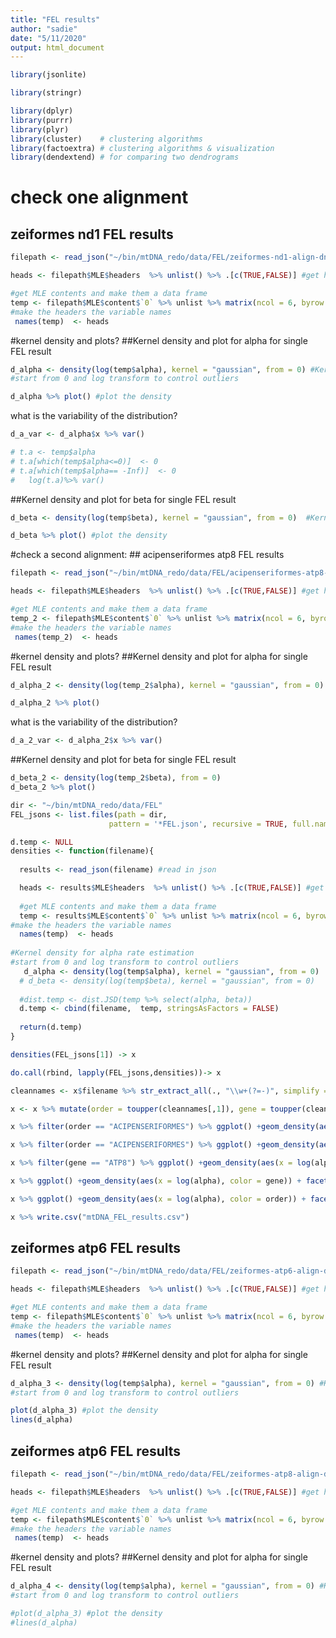 ```yaml
---
title: "FEL results"
author: "sadie"
date: "5/11/2020"
output: html_document
---
```

```r
library(jsonlite)

library(stringr)

library(dplyr)
library(purrr)
library(plyr)
library(cluster)    # clustering algorithms
library(factoextra) # clustering algorithms & visualization
library(dendextend) # for comparing two dendrograms
```

# check one alignment
## zeiformes nd1 FEL results
```r
filepath <- read_json("~/bin/mtDNA_redo/data/FEL/zeiformes-nd1-align-dna.fas.FEL.json") #read in json

heads <- filepath$MLE$headers  %>% unlist() %>% .[c(TRUE,FALSE)] #get headers and ignore header descriptions
```

```r
#get MLE contents and make them a data frame
temp <- filepath$MLE$content$`0` %>% unlist %>% matrix(ncol = 6, byrow = TRUE) %>% as.data.frame() 
#make the headers the variable names
 names(temp)  <- heads
```

#kernel density and plots?
##Kernel density and plot for alpha for single FEL result
```r
d_alpha <- density(log(temp$alpha), kernel = "gaussian", from = 0) #Kernel density for alpha rate estimation 
#start from 0 and log transform to control outliers

d_alpha %>% plot() #plot the density 
```
what is the variability of the distribution?
```r
d_a_var <- d_alpha$x %>% var()

# t.a <- temp$alpha
# t.a[which(temp$alpha<=0)]  <- 0 
# t.a[which(temp$alpha== -Inf)]  <- 0 
#   log(t.a)%>% var()
```

##Kernel density and plot for beta for single FEL result
```r
d_beta <- density(log(temp$beta), kernel = "gaussian", from = 0)  #Kernel density for the beta rate estimation

d_beta %>% plot() #plot the density
```


#check a second alignment:
## acipenseriformes atp8 FEL results
```r
filepath <- read_json("~/bin/mtDNA_redo/data/FEL/acipenseriformes-atp8-align-dna.fas.FEL.json") #read in json

heads <- filepath$MLE$headers  %>% unlist() %>% .[c(TRUE,FALSE)] #get headers and ignore header descriptions
```

```r
#get MLE contents and make them a data frame
temp_2 <- filepath$MLE$content$`0` %>% unlist %>% matrix(ncol = 6, byrow = TRUE) %>% as.data.frame() 
#make the headers the variable names
 names(temp_2)  <- heads
```

#kernel density and plots?
##Kernel density and plot for alpha for single FEL result
```r
d_alpha_2 <- density(log(temp_2$alpha), kernel = "gaussian", from = 0)

d_alpha_2 %>% plot()
```

what is the variability of the distribution?
```r
d_a_2_var <- d_alpha_2$x %>% var()
```

##Kernel density and plot for beta for single FEL result
```r
d_beta_2 <- density(log(temp_2$beta), from = 0)
d_beta_2 %>% plot()
```





```r
dir <- "~/bin/mtDNA_redo/data/FEL"
FEL_jsons <- list.files(path = dir,
                      pattern = '*FEL.json', recursive = TRUE, full.names = TRUE)
```

```r
d.temp <- NULL
densities <- function(filename){
  
  results <- read_json(filename) #read in json

  heads <- results$MLE$headers  %>% unlist() %>% .[c(TRUE,FALSE)] #get headers and ignore header descriptions
  
  #get MLE contents and make them a data frame
  temp <- results$MLE$content$`0` %>% unlist %>% matrix(ncol = 6, byrow = TRUE) %>% as.data.frame() 
#make the headers the variable names
  names(temp)  <- heads
  
#Kernel density for alpha rate estimation 
#start from 0 and log transform to control outliers
   d_alpha <- density(log(temp$alpha), kernel = "gaussian", from = 0) 
  # d_beta <- density(log(temp$beta), kernel = "gaussian", from = 0) 
   
  #dist.temp <- dist.JSD(temp %>% select(alpha, beta))
  d.temp <- cbind(filename,  temp, stringsAsFactors = FALSE)
  
  return(d.temp)
}
```

```r
densities(FEL_jsons[1]) -> x

do.call(rbind, lapply(FEL_jsons,densities))-> x

cleannames <- x$filename %>% str_extract_all(., "\\w+(?=-)", simplify = T)

x <- x %>% mutate(order = toupper(cleannames[,1]), gene = toupper(cleannames[,2]))
```

```r
x %>% filter(order == "ACIPENSERIFORMES") %>% ggplot() +geom_density(aes(x = log(alpha), color = gene)) + xlim(0,9)
```
```r
x %>% filter(order == "ACIPENSERIFORMES") %>% ggplot() +geom_density(aes(x = log(beta), color = gene)) + xlim(0,9)
```

```r
x %>% filter(gene == "ATP8") %>% ggplot() +geom_density(aes(x = log(alpha), color = order)) + xlim(0,9) +guides(color = FALSE) + ylim(0,3)
```


```r
x %>% ggplot() +geom_density(aes(x = log(alpha), color = gene)) + facet_wrap(vars(order), scales = "free") + guides(color = FALSE)
```
```r
x %>% ggplot() +geom_density(aes(x = log(alpha), color = order)) + facet_wrap(vars(gene), scales = "free") + guides(color = FALSE)
```

```r
x %>% write.csv("mtDNA_FEL_results.csv")
```

## zeiformes atp6 FEL results
```r
filepath <- read_json("~/bin/mtDNA_redo/data/FEL/zeiformes-atp6-align-dna.fas.FEL.json") #read in json

heads <- filepath$MLE$headers  %>% unlist() %>% .[c(TRUE,FALSE)] #get headers and ignore header descriptions
```

```r
#get MLE contents and make them a data frame
temp <- filepath$MLE$content$`0` %>% unlist %>% matrix(ncol = 6, byrow = TRUE) %>% as.data.frame() 
#make the headers the variable names
 names(temp)  <- heads
```

#kernel density and plots?
##Kernel density and plot for alpha for single FEL result
```r
d_alpha_3 <- density(log(temp$alpha), kernel = "gaussian", from = 0) #Kernel density for alpha rate estimation 
#start from 0 and log transform to control outliers

plot(d_alpha_3) #plot the density
lines(d_alpha)
```

## zeiformes atp6 FEL results
```r
filepath <- read_json("~/bin/mtDNA_redo/data/FEL/zeiformes-atp8-align-dna.fas.FEL.json") #read in json

heads <- filepath$MLE$headers  %>% unlist() %>% .[c(TRUE,FALSE)] #get headers and ignore header descriptions
```

```r
#get MLE contents and make them a data frame
temp <- filepath$MLE$content$`0` %>% unlist %>% matrix(ncol = 6, byrow = TRUE) %>% as.data.frame() 
#make the headers the variable names
 names(temp)  <- heads
```

#kernel density and plots?
##Kernel density and plot for alpha for single FEL result
```r
d_alpha_4 <- density(log(temp$alpha), kernel = "gaussian", from = 0) #Kernel density for alpha rate estimation 
#start from 0 and log transform to control outliers

#plot(d_alpha_3) #plot the density
#lines(d_alpha)
```
